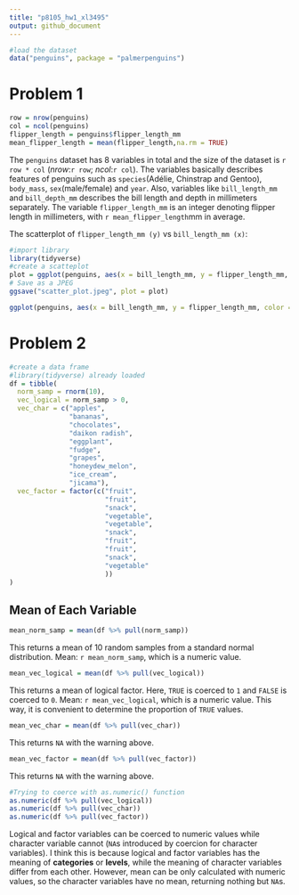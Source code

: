 ```yaml
---
title: "p8105_hw1_xl3495"
output: github_document
---
```


```r
#load the dataset
data("penguins", package = "palmerpenguins")
```

# Problem 1

```r
row = nrow(penguins)
col = ncol(penguins)
flipper_length = penguins$flipper_length_mm
mean_flipper_length = mean(flipper_length,na.rm = TRUE)
```
The `penguins` dataset has 8 variables in total and the size of the dataset is `r row * col` (_nrow_:`r row`; _ncol_:`r col`). The variables basically describes features of penguins such as `species`(Adélie, Chinstrap and Gentoo), `body_mass`, `sex`(male/female) and `year`. Also, variables like `bill_length_mm` and `bill_depth_mm` describes the bill length and depth in millimeters separately. The variable `flipper_length_mm` is an integer denoting flipper length in millimeters, with `r mean_flipper_length`mm in average.

The scatterplot of `flipper_length_mm (y)` vs `bill_length_mm (x)`:

```r
#import library
library(tidyverse)
#create a scatteplot
plot = ggplot(penguins, aes(x = bill_length_mm, y = flipper_length_mm, color = species))+geom_point()
# Save as a JPEG
ggsave("scatter_plot.jpeg", plot = plot)
```
```r
ggplot(penguins, aes(x = bill_length_mm, y = flipper_length_mm, color = species))+geom_point()
```

# Problem 2

```r
#create a data frame
#library(tidyverse) already loaded
df = tibble(
  norm_samp = rnorm(10),
  vec_logical = norm_samp > 0,
  vec_char = c("apples",
               "bananas",
               "chocolates",
               "daikon radish",
               "eggplant",
               "fudge",
               "grapes",
               "honeydew_melon",
               "ice_cream",
               "jicama"),
  vec_factor = factor(c("fruit",
                        "fruit",
                        "snack",
                        "vegetable",
                        "vegetable",
                        "snack",
                        "fruit",
                        "fruit",
                        "snack",
                        "vegetable"
                        ))
)


```
## Mean of Each Variable
```r
mean_norm_samp = mean(df %>% pull(norm_samp))
```
This returns a mean of 10 random samples from a standard normal distribution. Mean: `r mean_norm_samp`, which is a numeric value.
```r
mean_vec_logical = mean(df %>% pull(vec_logical))
```
This returns a mean of logical factor. Here, `TRUE` is coerced to `1` and `FALSE` is coerced to `0`. Mean: `r mean_vec_logical`, which is a numeric value. This way, it is convenient to determine the proportion of `TRUE` values.
```r
mean_vec_char = mean(df %>% pull(vec_char))
```
This returns `NA` with the warning above.
```r
mean_vec_factor = mean(df %>% pull(vec_factor))
```
This returns `NA` with the warning above.

```r
#Trying to coerce with as.numeric() function
as.numeric(df %>% pull(vec_logical))
as.numeric(df %>% pull(vec_char))
as.numeric(df %>% pull(vec_factor))
```
Logical and factor variables can be coerced to numeric values while character variable cannot (`NA`s introduced by coercion for character variables). I think this is because logical and factor variables has the meaning of **categories** or **levels**, while the meaning of character variables differ from each other. However, mean can be only calculated with numeric values, so the character variables have no mean, returning nothing but `NA`s.



